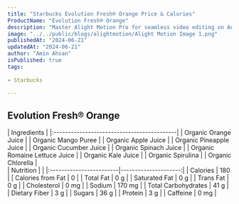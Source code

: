 ```yaml
---
title: "Starbucks Evolution Fresh® Orange Price & Calories"
ProductName: "Evolution Fresh® Orange" 
description: "Master Alight Motion Pro for seamless video editing on Android, iOS, and Tablets with our ultimate guide, unlocking advanced features and elevating your skills in 2024!"
image: "../../public/blogs/alightmotion/Alight Motion Image 1.png"
publishedAt: "2024-06-21"
updatedAt: "2024-06-21"
author: "Amin Ahsan"
isPublished: true
tags:
 
- Starbucks
      
---
```


## Evolution Fresh® Orange 
  
<div className="tables-container">
  <div className="table-wrapper">
    | Ingredients                                |
    |:-------------------------------------------|
    | Organic Orange Juice                       |
    | Organic Mango Puree                        |
    | Organic Apple Juice                        |
    | Organic Pineapple Juice                    |
    | Organic Cucumber Juice                     |
    | Organic Spinach Juice                      |
    | Organic Romaine Lettuce Juice              |
    | Organic Kale Juice                         |
    | Organic Spirulina                          |
    | Organic Chlorella                          |
  </div>    
  <div className="table-wrapper">
    | Nutrition               |                      |  
    |:------------------------|---------------------:|
    | Calories                | 180                  |
    | Calories from Fat       | 0                    |
    | Total Fat               | 0 g                  |
    | Saturated Fat           | 0 g                  |
    | Trans Fat               | 0 g                  |
    | Cholesterol             | 0 mg                 |
    | Sodium                  | 170 mg               |
    | Total Carbohydrates     | 41 g                 |
    | Dietary Fiber           | 3 g                  |
    | Sugars                  | 36 g                 |
    | Protein                 | 3 g                  |
    | Caffeine                | 0 mg                 |
  </div>
</div>

<style jsx>{`
  .tables-container {
    display: flex;
    flex-direction: row;
    gap: 30px;
  }
  .table-wrapper {
    width: 500px; /* Adjust as needed */
  }
  @media (max-width: 768px) {
    .tables-container {
      flex-direction: column;
      gap: 0px; /* Adjust as needed */
    }
    .table-wrapper {
      width: 100%; /* Adjust as needed */
    }
  }
`}</style>
